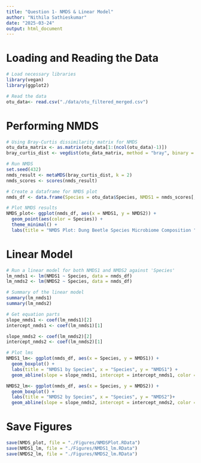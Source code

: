 ```yaml
---
title: "Question 1- NMDS & Linear Model"
author: "Nithila Sathieskumar"
date: "2025-03-24"
output: html_document
---
```


# Loading and Reading the Data

```r
# Load necessary libraries
library(vegan)
library(ggplot2)

# Read the data
otu_data<- read.csv("./data/otu_filtered_merged.csv")
```

# Performing NMDS

```r
# Using Bray-Curtis dissimilarity matrix for NMDS
otu_data_matrix <- as.matrix(otu_data[1:(ncol(otu_data)-1)])  
bray_curtis_dist <- vegdist(otu_data_matrix, method = "bray", binary = FALSE)  

# Run NMDS
set.seed(432)
nmds_result <- metaMDS(bray_curtis_dist, k = 2) 
nmds_scores <- scores(nmds_result)

# Create a dataframe for NMDS plot
nmds_df <- data.frame(Species = otu_data$Species, NMDS1 = nmds_scores[,1], NMDS2 = nmds_scores[,2])

# Plot NMDS results
NMDS_plot<- ggplot(nmds_df, aes(x = NMDS1, y = NMDS2)) +
  geom_point(aes(color = Species)) + 
  theme_minimal() + 
  labs(title = "NMDS Plot: Dung Beetle Species Microbiome Composition ", x = "NMDS1", y = "NMDS2")
```

# Linear Model

```r

# Run a linear model for both NMDS1 and NMDS2 against 'Species'
lm_nmds1 <- lm(NMDS1 ~ Species, data = nmds_df)
lm_nmds2 <- lm(NMDS2 ~ Species, data = nmds_df)

# Summary of the linear model
summary(lm_nmds1)
summary(lm_nmds2)

# Get equation parts 
slope_nmds1 <- coef(lm_nmds1)[2] 
intercept_nmds1 <- coef(lm_nmds1)[1]

slope_nmds2 <- coef(lm_nmds2)[2]
intercept_nmds2 <- coef(lm_nmds2)[1]

# Plot lms 
NMDS1_lm<- ggplot(nmds_df, aes(x = Species, y = NMDS1)) +
  geom_boxplot() +
  labs(title = "NMDS1 by Species", x = "Species", y = "NMDS1") +
  geom_abline(slope = slope_nmds1, intercept = intercept_nmds1, color = "red") 

NMDS2_lm<- ggplot(nmds_df, aes(x = Species, y = NMDS2)) +
  geom_boxplot() +
  labs(title = "NMDS2 by Species", x = "Species", y = "NMDS2")+
  geom_abline(slope = slope_nmds2, intercept = intercept_nmds2, color = "red") 
```

# Save Figures 

```r
save(NMDS_plot, file = "./Figures/NMDSPlot.RData")
save(NMDS1_lm, file = "./Figures/NMDS1_lm.RData")
save(NMDS2_lm, file = "./Figures/NMDS2_lm.RData")

```

